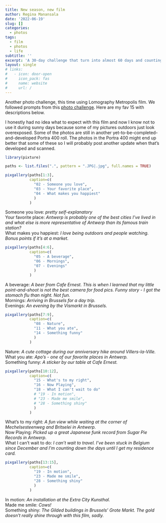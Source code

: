 ```yaml
---
title: New season, new film
author: Regina Manansala
date: '2022-06-19'
slug: []
categories:
  - photos
tags:
  - film
  - photos
  - life
subtitle: ''
excerpt: 'A 30-day challenge that turn into almost 60 days and counting...'
layout: single
# links:
#   - icon: door-open
#     icon_pack: fas
#     name: website
#     url: /
---
```

Another photo challenge, this time using Lomography Metropolis film. We followed prompts from this <a href = "https://www.chantillysongs.com/2020/01/do-30-day-photo-challenge-for-new-year.html">photo challenge</a>. Here are my fav 15 with descriptions below. 

I honestly had no idea what to expect with this film and now I know not to use it during sunny days because some of my pictures outdoors just look overexposed. Some of the photos are still in another yet-to-be-completed-and-developed Portra 400 roll. The photos in the Portra 400 might end up better that some of these so I will probably post another update when that's developed and scanned.

```r
library(pixture)

paths <- list.files(".", pattern = ".JPG|.jpg", full.names = TRUE)
```

```r
pixgallery(paths[1:3],
           caption=c(
             "02 - Someone you love",
             "03 - Your favorite place",
             "04 - What makes you happiest"
             )
           )
```

Someone you love: <i>pretty self-explanatory</i>
<br>Your favorite place: <i>Antwerp is probably one of the best cities I've lived in and what else is more representative of Antwerp than its famous train station?</i>
<br>What makes you happiest: <i>I love being outdoors and people watching. Bonus points if it's at a market.</i>

```r
pixgallery(paths[4:6],
           caption=c(
             "05 - A beverage",
             "06 - Mornings",
             "07 - Evenings"
             )
           )
```

A beverage: <i>A beer from Cafe Ernest. This is when I learned that my little point-and-shoot is not the best camera for food pics. Funny story - I got the stomach flu than night. Not fun.</i>
<br>Mornings: <i>Arriving in Brussels for a day trip.</i>
<br>Evenings: <i>An evening by the Vismarkt in Brussels.</i>

```r
pixgallery(paths[7:9],
           caption=c(
             "08 - Nature",
             "11 - What you ate",
             "14 - Something funny"
             )
           )
```

Nature: <i>A cute cottage during our anniversary hike around Villers-la-Ville.</i>
<br>What you ate: <i>Apo's - one of our favorite places in Antwerp.</i>
<br>Something funny: <i>A sticker by our table at Cafe Ernest.</i>

```r
pixgallery(paths[10:12],
           caption=c(
             "15 - What's to my right",
             "16 - Now Playing",
             "18 - What I can't wait to do"
             # "19 - In motion",
             # "23 - Made me smile",
             # "28 - Something shiny"
             )
           )
```

What's to my right: <i>A fun view while waiting at the corner of Mechelsesteenweg and Britselei in Antwerp.</i>
<br>Now Playing: <i>Picked up a great Japanese funk record from Sugar Pie Records in Antwerp.</i>
<br>What I can't wait to do: <i>I can't wait to travel. I've been stuck in Belgium since December and I'm counting down the days until I get my residence card.</i>

```r
pixgallery(paths[13:15],
           caption=c(
             "19 - In motion",
             "23 - Made me smile",
             "28 - Something shiny"
             )
           )
```

In motion: <i>An installation at the Extra City Kunsthal.</i>
<br>Made me smile: <i>Cows!</i>
<br>Something shiny: <i>The Gilded buildings in Brussels' Grote Markt. The gold doesn't really shine through with this film, sadly.</i>